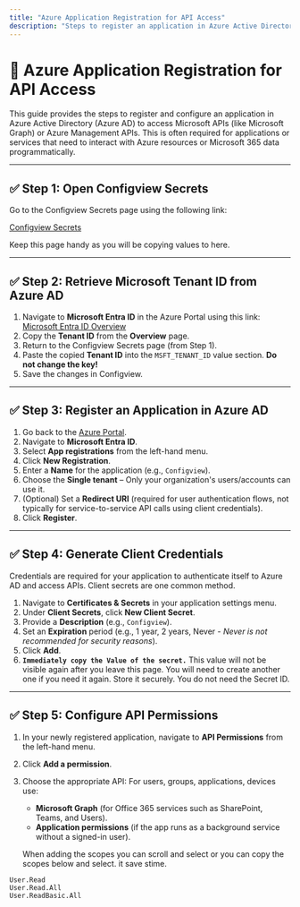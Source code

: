```yaml
---
title: "Azure Application Registration for API Access"
description: "Steps to register an application in Azure Active Directory for accessing APIs like Microsoft Graph and Azure Management."
---
```


# 🔧 Azure Application Registration for API Access

This guide provides the steps to register and configure an application in Azure Active Directory (Azure AD) to access Microsoft APIs (like Microsoft Graph) or Azure Management APIs. This is often required for applications or services that need to interact with Azure resources or Microsoft 365 data programmatically.

---

## ✅ Step 1: Open Configview Secrets

Go to the Configview Secrets page using the following link:

[Configview Secrets](https://configview-dashboard-frontend.vercel.app/admin/secret/)

Keep this page handy as you will be copying values to here.

---

## ✅ Step 2: Retrieve Microsoft Tenant ID from Azure AD

1. Navigate to **Microsoft Entra ID** in the Azure Portal using this link:
   [Microsoft Entra ID Overview](https://portal.azure.com/#view/Microsoft_AAD_IAM/ActiveDirectoryMenuBlade/~/Overview)
2. Copy the **Tenant ID** from the **Overview** page.
3. Return to the Configview Secrets page (from Step 1).
4. Paste the copied **Tenant ID** into the `MSFT_TENANT_ID` value section. **Do not change the key!**
5. Save the changes in Configview.

---

## ✅ Step 3: Register an Application in Azure AD

1. Go back to the [Azure Portal](https://portal.azure.com/).
2. Navigate to **Microsoft Entra ID**.
3. Select **App registrations** from the left-hand menu.
4. Click **New Registration**.
5. Enter a **Name** for the application (e.g., `Configview`).
6. Choose the **Single tenant** – Only your organization's users/accounts can use it.
7. (Optional) Set a **Redirect URI** (required for user authentication flows, not typically for service-to-service API calls using client credentials).
8. Click **Register**.

---

## ✅ Step 4: Generate Client Credentials

Credentials are required for your application to authenticate itself to Azure AD and access APIs. Client secrets are one common method.

1. Navigate to **Certificates & Secrets** in your application settings menu.
2. Under **Client Secrets**, click **New Client Secret**.
3. Provide a **Description** (e.g., `Configview`).
4. Set an **Expiration** period (e.g., 1 year, 2 years, Never - _Never is not recommended for security reasons_).
5. Click **Add**.
6. **`Immediately copy the Value of the secret.`** This value will not be visible again after you leave this page. You will need to create another one if you need it again. Store it securely. You do not need the Secret ID.

---

## ✅ Step 5: Configure API Permissions

1. In your newly registered application, navigate to **API Permissions** from the left-hand menu.
2. Click **Add a permission**.
3. Choose the appropriate API:
   For users, groups, applications, devices use:
   - **Microsoft Graph** (for Office 365 services such as SharePoint, Teams, and Users).
   - **Application permissions** (if the app runs as a background service without a signed-in user).

   When adding the scopes you can scroll and select or you can copy the scopes below and select. it save stime. 

```text
User.Read
User.Read.All
User.ReadBasic.All

```
